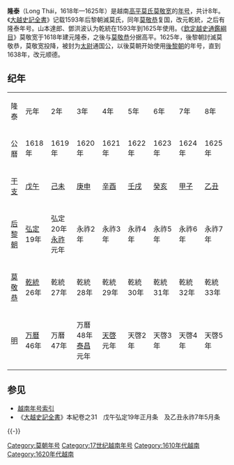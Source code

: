 {{Eranamebox|年号=隆泰
|起讫时间= 1618年—1625年
|政权= [[莫朝|莫朝]]
|帝王= [[莫敬宽|莫敬宽]]
|历时= 8年
|timeline=
|说明=
}}
'''隆泰'''（Long Thái，1618年—1625年）是越南[[莫朝|高平莫氏]][[莫敬宽|莫敬宽]]的[[年号|年号]]，共计8年。《[[大越史記全書|大越史記全書]]》记载1593年后黎朝滅莫氏，同年[[莫敬恭|莫敬恭]]复国，改元乾統，之后有隆泰年号。山本達郎、鄧洪波认为乾統在1593年到1625年使用。《[[欽定越史通鑑綱目|欽定越史通鑑綱目]]》莫敬宽于1618年建元隆泰，之後与[[莫敬恭|莫敬恭]]分据高平。1625年，後黎朝討滅莫敬恭，莫敬宽投降，被封为[[太尉|太尉]]通国公，以後莫朝开始使用[[後黎朝|後黎朝]]的年号，直到1638年，改元顺德。

==纪年==

{| class="wikitable" style="text-align:center"
|- style="background-color:#cccccc;font-weight:bold"
|隆泰||元年||2年||3年||4年||5年||6年||7年||8年
|- 
|公曆||1618年||1619年||1620年||1621年||1622年||1623年||1624年||1625年
|- 
|[[干支|干支]]||[[戊午|戊午]]||[[己未|己未]]||[[庚申|庚申]]||[[辛酉|辛酉]]||[[壬戌|壬戌]]||[[癸亥|癸亥]]||[[甲子|甲子]]||[[乙丑|乙丑]]
|-
|[[后黎朝|后黎朝]]||[[弘定|弘定]]19年||弘定20年<br />[[永祚|永祚]]元年||永祚2年||永祚3年||永祚4年||永祚5年||永祚6年||永祚7年
|-
|[[莫敬恭|莫敬恭]]||[[乾統_(莫敬恭)|乾統]]26年||乾統27年||乾統28年||乾統29年||乾統30年||乾統31年||乾統32年||乾統33年
|-
|[[明|明]]||[[万曆|万曆]]46年||万曆47年||万曆48年<br>[[泰昌|泰昌]]元年||[[天啓|天啓]]元年||天啓2年||天啓3年||天啓4年||天啓5年

|}

== 参见 ==
{{Portal|越南}}
* [[越南年号索引|越南年号索引]]
* 《[[大越史記全書|大越史記全書]]》本紀卷之31　戊午弘定19年正月条　及乙丑永祚7年5月条

{{-}}
{{年号|[[乾统_(莫敬恭)|乾統]]|[[越南年号索引|越南莫朝年号]]|[[后黎朝|后黎朝]]：[[永祚|永祚]]<br>13年后：[[顺德_(莫朝)|顺德]]}}
{{越南年號}}

[[Category:莫朝年号|Category:莫朝年号]]
[[Category:17世纪越南年号|Category:17世纪越南年号]]
[[Category:1610年代越南|Category:1610年代越南]]
[[Category:1620年代越南|Category:1620年代越南]]